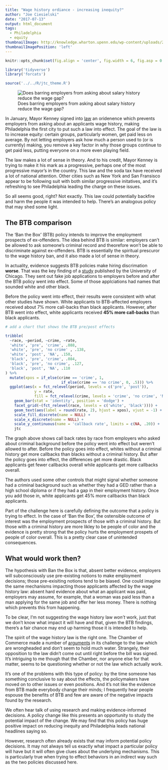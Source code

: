 ```yaml
---
title: "Wage history ordiance - increasing inequity?"
author: "Joe Ciesielski"
date: "2017-07-13"
output: html_document
tags:
  - Philadelphia
  - equity
thumbnailImage: http://knowledge.wharton.upenn.edu/wp-content/uploads/2015/06/compensation.jpg
thumbnailImagePosition: 'left'
---
```


```r

knitr::opts_chunk$set(fig.align = 'center', fig.width = 6, fig.asp = 0.618)

library('tidyverse')
library('forcats')

source('../../R/jtc_theme.R')

```

![Does barring employers from asking about salary history reduce the wage gap? ][header-image]

In January, Mayor Kenney signed into [law][1] an oridenence which prevents employers from asking about an applicants wage history, making Philadelphia the first city to put such a law into effect. The goal of the law is to increase equity: certain groups, particularly women, get paid less on average. By not letting employers ask how much a person used to (or is currently) making, you remove a key factor in why those groups continue to get paid less, putting everyone on a more even playing field. 

The law makes a lot of sense in theory. And to his credit, Mayor Kenney is trying to make it his mark as a progressive, perhaps one of the most progressive mayor's in the country. This law and the soda tax have received a lot of national attention. Other cities such as New York and San Fransisco appear to be following suit with both similar progressive initatives, and it's refreshing to see Philadelphia leading the charge on these issues. 

So all seems good, right? Not exactly. This law could potentially backfire and harm the people it was intended to help. There's an analogous policy that may shed some light. 

## The BTB comparison

The 'Ban the Box' (BTB) policy intends to improve the employment prospects of ex-offenders. The idea behind BTB is similar: employers can't be allowed to ask someone's criminal record and theorefore won't be able to discriminate against ex-offenders. BTB is essentially the spiritual prescuror to the wage history ban, and it also made a lot of sense in theory. 

In actuality, evidence suggests BTB policies make hiring discrimation **worse**. That was the key finding of a [study][2] published by the University of Chicago. They sent out fake job applications to employers before and after the BTB policy went into effect. Some of those applciations had names that sounded white and other black. 

Before the policy went into effect, their results were consistent with what other studies have shown. White applicants to BTB-affected employers received about 7% more call-backs than black applicants. However, after BTB went into effect, white applicants received **45% more call-backs** than black applicants. 


```r

# add a chart that shows the BTB pre/post effects

tribble(
  ~race, ~period, ~crime, ~rate,
  'white', 'pre', 'crime', .088,
  'white', 'pre', 'no crime' , .138, 
  'white', 'post', 'NA', .150,
  'black', 'pre', 'crime', .084,
  'black', 'pre', 'no crime', .127,
  'black', 'post', 'NA', .110
) %>%
  mutate(xpos = if_else(crime == 'crime', 1, 
                         if_else(crime == 'no crime', 0, .5))) %>%
  ggplot(aes(x = fct_relevel(period, levels = c('pre', 'post')),
             y = rate, 
             fill = fct_relevel(crime, levels = 'crime', 'no crime', 'NA'))) +
    geom_bar(stat = 'identity', position = 'dodge') +
    facet_grid(~(fct_relevel(race, levels = c('white', 'black')))) +
    geom_text(aes(label = round(rate, 2), hjust = xpos), vjust = -1) +
    scale_fill_discrete(name = NULL) +
    scale_x_discrete(name = NULL) +
    scale_y_continuous(name = 'callback rate', limits = c(NA, .20)) +
    jtc

```

The graph above shows call back rates by race from employers who asked about criminal background before the policy went into effect but weren't allowed to after. Before the policy goes into effect, whites without a criminal history get more callbacks than blacks without a criminal history. But after the policy goes into effect, the differences get more drastic. Black applicants get fewer callbacks overall while applicants get more callbacks overall. 

The authors used some other controls that might signal whether someone had a criminal background such as whether they had a GED rather than a high school diploma or if they had a gap in their employment history. Once you add those in, white applicants get 45% more callbacks than black applicants. 

Part of the challenge here is carefully defining the outcome that a policy is trying to effect. In the case of 'Ban the Box', the ostensible outcome of interest was the employment prospects of those with a criminal history. But those with a criminal history are more likley to be people of color and the evidence is pretty strong that the policy hurts the employment prospets of people of color overall. This is a pretty clear case of unintended consequences.

## What would work then? 

The hypothesis with Ban the Box is that, absent better evidence, employers will subconsciously use pre-existing notions to make employment decisions; those pre-exisiting notions tend to be biased. One could imagine the same mechanisms impacting those applicants affected by the wage history law: absent hard evidence about what an applicant was paid, employers may assume, for example, that a woman was paid less than a man applying for the same job and offer her less money. There is nothing which prevents this from happening. 

To be clear, I'm not suggesting the wage history law *won't* work, just that we don't know what impact it will have and that, given the BTB findings, there's a fair chance may end up harming those it is intended to help. 

The spirit of the wage history law is the right one. The Chamber of Commerce made a number of [arguments][3] in its challenge to the law which are wrongheaded and don't seem to hold much water. Strangely, their opposition to the law didn't come out until right before the bill was signed. It's intriguing to me though that the Chamber, nor anyone else for that matter, seems to be questioning whether or not the law which actually work. 

It's one of the problems with this type of policy: by the time someone has something conclusive to say about the effects, the policymakers have moved on to other issues or even positions. And it's not like the evidence from BTB made everybody change their minds; I frequently hear people espouse the benefits of BTB and few are aware of the negative impacts found by the research. 

We often hear talk of using research and making evidence-informed decisions. A policy change like this presents an opportunity to study the potential impact of the change. We may find that this policy has huge positive impact on reducing inequity and Philadelphia leads national headlines saying so. 

However, research often already exists that may inform potential policy decisions. It may not always tell us exactly what impact a particular policy will have but it will often give clues about the underlying mechanisms. This is particularly true when trying to effect behaviors in an indirect way such as the two policies discussed here. 


[1]: http://www.philly.com/philly/news/politics/Kenney-signs-pay-equity-bill.html

[2]: http://bfi.uchicago.edu/sites/default/files/research/2016-17.pdf

[3]: http://www.philly.com/philly/news/politics/city/Chamber-of-Commerce-to-sue-city-over-wage-equity-law.html

[header-image]: http://knowledge.wharton.upenn.edu/wp-content/uploads/2015/06/compensation.jpg


